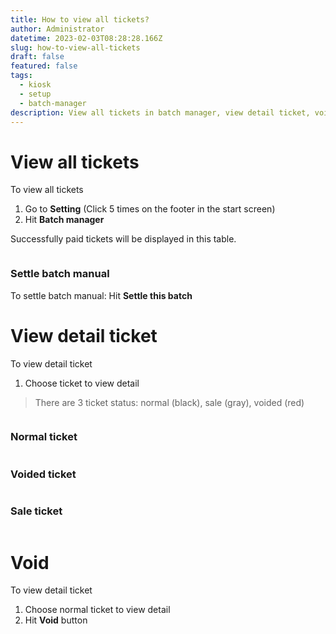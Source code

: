 ```yaml
---
title: How to view all tickets?
author: Administrator
datetime: 2023-02-03T08:28:28.166Z
slug: how-to-view-all-tickets
draft: false
featured: false
tags:
  - kiosk
  - setup
  - batch-manager
description: View all tickets in batch manager, view detail ticket, void ticket, settle batch manual
---
```



# View all tickets

To view all tickets

1. Go to **Setting** (Click 5 times on the footer in the start screen)
2. Hit **Batch manager**

Successfully paid tickets will be displayed in this table.


<img src="/assets/setup-kiosk/7b07ab1591a808566a2528c1d20d541e.png" alt="" />

### Settle batch manual

To settle batch manual: Hit **Settle this batch**

# View detail ticket

To view detail ticket

1. Choose ticket to view detail


<Blockquote type="warning">
  There are 3 ticket status: normal (black), sale (gray), voided (red)
</Blockquote>

<img src="/assets/setup-kiosk/e5ae827cc3e214b0a4236afb5dd27186.png" alt="" />

### Normal ticket

<img src="/assets/setup-kiosk/f16d1507a308e44d47894326a24545e8.png" alt="" />

### Voided ticket

<img src="/assets/setup-kiosk/eac443465287f2e9c05f499ade0ee675.png" alt="" />

### Sale ticket

<img src="/assets/setup-kiosk/7b606c8e4ed8383e27a29d40bedca82d.png" alt="" />

# Void 

To view detail ticket

1. Choose normal ticket to view detail
2. Hit **Void** button


<img src="/assets/setup-kiosk/eac443465287f2e9c05f499ade0ee675.png" alt="" />

